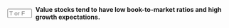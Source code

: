 ::: {.question-block}

<form onsubmit="event.preventDefault(); checkAnswerBox('module5_tf_q76','F')" style="display: flex; align-items: center; gap: 8px;">
<input type="text" id="module5_tf_q76" name="module5_tf_q76" maxlength="1" placeholder="T or F" style="width: 55px;" data-correct-answer="F" /> 
<label for="module5_tf_q76"><strong>Value stocks tend to have low book-to-market ratios and high growth expectations.</strong></label>
</form>

<div id="feedback-module5_tf_q76" class="feedback" data-status="" style="display:none;">
This is FALSE. Value stocks have high book-to-market ratios and are often underpriced.
</div>

:::
